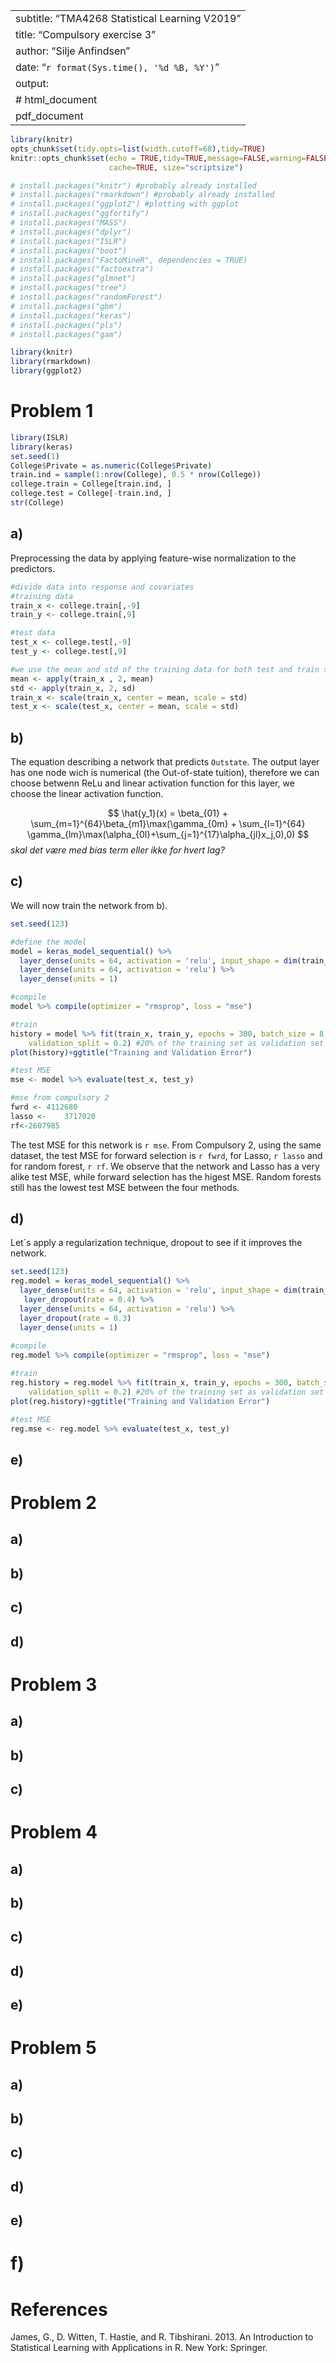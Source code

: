 
---
subtitle: "TMA4268 Statistical Learning V2019"
title: "Compulsory exercise 3"
author: "Silje Anfindsen"
date: "`r format(Sys.time(), '%d %B, %Y')`"
output: 
 # html_document
 pdf_document
---

```r
library(knitr)
opts_chunk$set(tidy.opts=list(width.cutoff=68),tidy=TRUE)
knitr::opts_chunk$set(echo = TRUE,tidy=TRUE,message=FALSE,warning=FALSE,strip.white=TRUE,prompt=FALSE,
                      cache=TRUE, size="scriptsize")
```

```r
# install.packages("knitr") #probably already installed
# install.packages("rmarkdown") #probably already installed
# install.packages("ggplot2") #plotting with ggplot
# install.packages("ggfortify")  
# install.packages("MASS")  
# install.packages("dplyr")  
# install.packages("ISLR")
# install.packages("boot")
# install.packages("FactoMineR", dependencies = TRUE)
# install.packages("factoextra")
# install.packages("glmnet")
# install.packages("tree")
# install.packages("randomForest")
# install.packages("gbm")
# install.packages("keras")
# install.packages("pls")
# install.packages("gam")

library(knitr)
library(rmarkdown)
library(ggplot2)
```

# Problem 1

```r
library(ISLR)
library(keras)
set.seed(1)
College$Private = as.numeric(College$Private)
train.ind = sample(1:nrow(College), 0.5 * nrow(College))
college.train = College[train.ind, ]
college.test = College[-train.ind, ]
str(College)
```

## a)
Preprocessing the data by applying feature-wise normalization to the predictors.

```r
#divide data into response and covariates
#training data
train_x <- college.train[,-9]
train_y <- college.train[,9]

#test data
test_x <- college.test[,-9]
test_y <- college.test[,9]

#we use the mean and std of the training data for both test and train set
mean <- apply(train_x , 2, mean)                                
std <- apply(train_x, 2, sd)
train_x <- scale(train_x, center = mean, scale = std)       
test_x <- scale(test_x, center = mean, scale = std)
```
## b)

The equation describing a network that predicts `Outstate`. The output layer has one node wich is numerical (the Out-of-state tuition), therefore we can choose betwenn ReLu and linear activation function for this layer, we choose the linear activation function.

$$
\hat{y_1}(x) = \beta_{01} + \sum_{m=1}^{64}\beta_{m1}\max(\gamma_{0m} + \sum_{l=1}^{64} \gamma_{lm}\max(\alpha_{0l}+\sum_{j=1}^{17}\alpha_{jl}x_j,0),0)
$$
*skal det være med bias term eller ikke for hvert lag?*

## c)
We will now train the network from b).
```r
set.seed(123)

#define the model 
model = keras_model_sequential() %>% 
  layer_dense(units = 64, activation = 'relu', input_shape = dim(train_x)[2]) %>% 
  layer_dense(units = 64, activation = 'relu') %>% 
  layer_dense(units = 1) 

#compile
model %>% compile(optimizer = "rmsprop", loss = "mse")

#train
history = model %>% fit(train_x, train_y, epochs = 300, batch_size = 8, 
    validation_split = 0.2) #20% of the training set as validation set
plot(history)+ggtitle("Training and Validation Error")

#test MSE
mse <- model %>% evaluate(test_x, test_y)
```
```r
#mse from compulsory 2
fwrd <- 4112680
lasso <-	3717020
rf<-2607985
```

The test MSE for this network is `r mse`. From Compulsory 2, using the same dataset, the test MSE for
forward selection is `r fwrd`, for Lasso,	`r lasso` and for random forest,	`r rf`.
We observe that the network and Lasso has a very alike test MSE, while forward selection has the higest MSE. Random forests still has the lowest test MSE between the four methods.  
 
 
## d)

Let´s apply a regularization technique, dropout to see if it improves the network.
```r
set.seed(123)
reg.model = keras_model_sequential() %>% 
  layer_dense(units = 64, activation = 'relu', input_shape = dim(train_x)[2]) %>% 
   layer_dropout(rate = 0.4) %>% 
  layer_dense(units = 64, activation = 'relu') %>% 
  layer_dropout(rate = 0.3)
  layer_dense(units = 1) 
  
#compile
reg.model %>% compile(optimizer = "rmsprop", loss = "mse")

#train
reg.history = reg.model %>% fit(train_x, train_y, epochs = 300, batch_size = 8, 
    validation_split = 0.2) #20% of the training set as validation set
plot(reg.history)+ggtitle("Training and Validation Error")

#test MSE
reg.mse <- reg.model %>% evaluate(test_x, test_y)  

```

## e)


# Problem 2

## a) 
## b) 



## c)



## d)


# Problem 3

## a)


## b)


## c)




# Problem 4



## a)



## b)



## c)


## d)


## e)


# Problem 5


## a)


## b)


  
## c)
  

## d)


## e)

# f)

# References

James, G., D. Witten, T. Hastie, and R. Tibshirani. 2013. An Introduction to Statistical Learning with Applications in R. New York: Springer.





